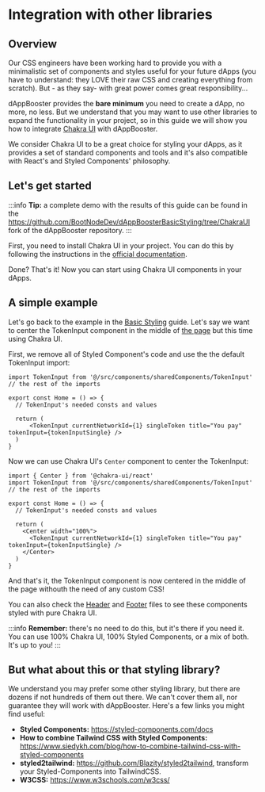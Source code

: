 # Integration with other libraries

## Overview

Our CSS engineers have been working hard to provide you with a minimalistic set of components and styles useful for your future dApps (you have to understand: they LOVE their raw CSS and creating everything from scratch). But - as they say- with great power comes great responsibility...

dAppBooster provides the **bare minimum** you need to create a dApp, no more, no less. But we understand that you may want to use other libraries to expand the functionality in your project, so in this guide we will show you how to integrate [Chakra UI](https://v2.chakra-ui.com/) with dAppBooster.

We consider Chakra UI to be a great choice for styling your dApps, as it provides a set of standard components and tools and it's also compatible with React's and Styled Components' philosophy.

## Let's get started

:::info
**Tip:** a complete demo with the results of this guide can be found in the https://github.com/BootNodeDev/dAppBoosterBasicStyling/tree/ChakraUI fork of the dAppBooster repository.
:::

First, you need to install Chakra UI in your project. You can do this by following the instructions in the [official documentation](https://v2.chakra-ui.com/getting-started/vite-guide).

Done? That's it! Now you can start using Chakra UI components in your dApps.

## A simple example

Let's go back to the example in the [Basic Styling](styling/basic-styling.mdx) guide. Let's say we want to center the TokenInput component in the middle of [the page](https://github.com/BootNodeDev/dAppBoosterBasicStyling/blob/ChakraUI/src/components/pageComponents/home/index.tsx) but this time using Chakra UI.

First, we remove all of Styled Component's code and use the the default TokenInput import:

```tsx
import TokenInput from '@/src/components/sharedComponents/TokenInput'
// the rest of the imports

export const Home = () => {
  // TokenInput's needed consts and values

  return (
      <TokenInput currentNetworkId={1} singleToken title="You pay" tokenInput={tokenInputSingle} />
  )
}
```

Now we can use Chakra UI's `Center` component to center the TokenInput:

```tsx
import { Center } from '@chakra-ui/react'
import TokenInput from '@/src/components/sharedComponents/TokenInput'
// the rest of the imports

export const Home = () => {
  // TokenInput's needed consts and values

  return (
    <Center width="100%">
      <TokenInput currentNetworkId={1} singleToken title="You pay" tokenInput={tokenInputSingle} />
    </Center>
  )
}
```

And that's it, the TokenInput component is now centered in the middle of the page withouth the need of any custom CSS!

You can also check the [Header](https://github.com/BootNodeDev/dAppBoosterBasicStyling/blob/ChakraUI/src/components/sharedComponents/ui/Header.tsx) and [Footer](https://github.com/BootNodeDev/dAppBoosterBasicStyling/blob/ChakraUI/src/components/sharedComponents/ui/Footer.tsx) files to see these components styled with pure Chakra UI.

:::info
**Remember:** there's no need to do this, but it's there if you need it. You can use 100% Chakra UI, 100% Styled Components, or a mix of both. It's up to you!
:::

## But what about this or that styling library?

We understand you may prefer some other styling library, but there are dozens if not hundreds of them out there. We can't cover them all, nor guarantee they will work with dAppBooster. Here's a few links you might find useful:

- **Styled Components:** https://styled-components.com/docs
- **How to combine Tailwind CSS with Styled Components:** https://www.siedykh.com/blog/how-to-combine-tailwind-css-with-styled-components
- **styled2tailwind:** https://github.com/Blazity/styled2tailwind, transform your Styled-Components into TailwindCSS.
- **W3CSS:** https://www.w3schools.com/w3css/